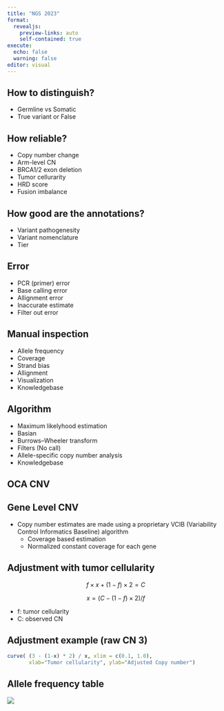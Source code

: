```yaml
---
title: "NGS 2023"
format: 
  revealjs:
    preview-links: auto
    self-contained: true
execute: 
  echo: false
  warning: false
editor: visual
---
```


## How to distinguish?

-   Germline vs Somatic
-   True variant or False

## How reliable?

-   Copy number change
-   Arm-level CN
-   BRCA1/2 exon deletion
-   Tumor cellurarity
-   HRD score
-   Fusion imbalance

## How good are the annotations?

-   Variant pathogenesity
-   Variant nomenclature
-   Tier

## Error

-   PCR (primer) error
-   Base calling error
-   Allignment error
-   Inaccurate estimate
-   Filter out error

## Manual inspection

-   Allele frequency
-   Coverage
-   Strand bias
-   Allignment
-   Visualization
-   Knowledgebase

## Algorithm

-   Maximum likelyhood estimation
-   Basian
-   Burrows--Wheeler transform
-   Filters (No call)
-   Allele-specific copy number analysis
-   Knowledgebase

## OCA CNV

## Gene Level CNV

-   Copy number estimates are made using a proprietary VCIB (Variability Control Informatics Baseline) algorithm
    -   Coverage based estimation
    -   Normalized constant coverage for each gene

## Adjustment with tumor cellularity

$$f \times x + (1 - f) \times 2 = C $$

$$x = (C - (1 - f) \times 2) / f$$

-   f: tumor cellularity
-   C: observed CN

## Adjustment example (raw CN 3)

```r
curve( (3 - (1-x) * 2) / x, xlim = c(0.1, 1.0),
       xlab="Tumor cellularity", ylab="Adjusted Copy number")
```

## Allele frequency table

![](https://www.jkangpathology.com/slide/Allele/AF.png)


